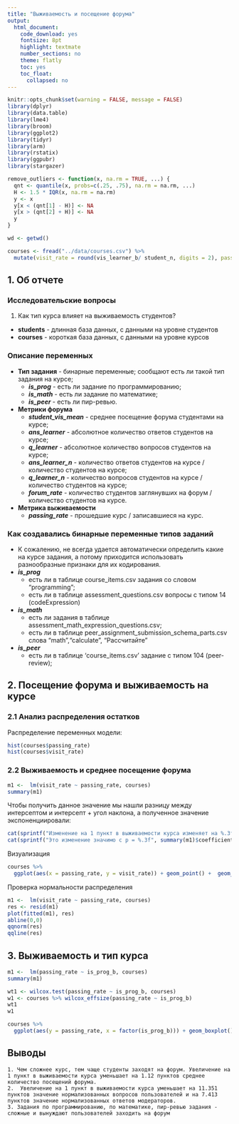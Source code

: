 ```yaml
---
title: "Выживаемость и посещение форума"
output:
  html_document:
    code_download: yes
    fontsize: 8pt
    highlight: textmate
    number_sections: no
    theme: flatly
    toc: yes
    toc_float:
      collapsed: no
---
```



```r
knitr::opts_chunk$set(warning = FALSE, message = FALSE)
library(dplyr)
library(data.table)
library(lme4)
library(broom)
library(ggplot2)
library(tidyr)
library(arm)
library(rstatix)
library(ggpubr)
library(stargazer)

remove_outliers <- function(x, na.rm = TRUE, ...) {
  qnt <- quantile(x, probs=c(.25, .75), na.rm = na.rm, ...)
  H <- 1.5 * IQR(x, na.rm = na.rm)
  y <- x
  y[x < (qnt[1] - H)] <- NA
  y[x > (qnt[2] + H)] <- NA
  y
}

```

```r
wd <- getwd()

courses <- fread("../data/courses.csv") %>%
  mutate(visit_rate = round(vis_learner_b/ student_n, digits = 2), passing_rate = round(passing_rate, digits = 2))


```

## 1. Об отчете

### Исследовательские вопросы

  1. Как тип курса влияет на выживаемость студентов?


- **students** - длинная база данных, с данными на уровне студентов
- **courses** - короткая база данных, с данными на уровне курсов

### Описание переменных

- **Тип задания** - бинарные переменные; сообщают есть ли такой тип задания на курсе;
  - ***is_prog*** - есть ли задание по программированию;
  - ***is_math*** - есть ли задание по математике;
  - ***is_peer*** - есть ли пир-ревью.
 
 
- **Метрики форума**
  - ***student_vis_mean*** - среднее посещение форума студентами на курсе;
  - ***ans_learner*** - абсолютное количество ответов студентов на курсе;
  - ***q_learner*** - абсолютное количество вопросов студентов на курсе;
  - ***ans_learner_n*** - количество ответов студентов на курсе / количество студентов на курсе;
  - ***q_learner_n*** - количество вопросов студентов на курсе / количество студентов на курсе;
  - ***forum_rate*** - количество студентов заглянувших на форум / количество студентов на курсе.

- **Метрика выживаемости**
  - ***passing_rate*** - прошедшие курс / записавшиеся на курс.

### Как создавались бинарные переменные типов заданий
 - К сожалению, не всегда удается автоматически определить какие на курсе задания, а потому приходится использовать разнообразные признаки для их кодирования.
  - ***is_prog***
    - есть ли в таблице course_items.csv задания со словом "programming";
    - есть ли в таблице assessment_questions.csv вопросы с типом 14 (codeExpression)
  - ***is_math***
    - есть ли задания в таблице assessment_math_expression_questions.csv;
    - есть ли в таблице peer_assignment_submission_schema_parts.csv слова "math","calculate", "Рассчитайте"
  - ***is_peer***
    - есть ли в таблице 'course_items.csv' задание с типом 104 (peer-review);


## 2. Посещение форума и выживаемость на курсе

### 2.1 Анализ распределения остатков

Распределение переменных модели:

```r
hist(courses$passing_rate)
hist(courses$visit_rate)
```

### 2.2 Выживаемость и среднее посещение форума



```r
m1 <-  lm(visit_rate ~ passing_rate, courses)
summary(m1)
```
Чтобы получить данное значение мы нашли разницу между интерсептом и интерсепт + угол наклона, а полученное значение экспоненциировали:

```r

cat(sprintf("Изменение на 1 пункт в выживаемости курса изменяет на %.3f пунктов среднее количество посещений форума.\n", m1$coefficients[2]))
cat(sprintf("Это изменение значимо с p = %.3f", summary(m1)$coefficients[8]))
```
Визуализация 

```r
courses %>%
  ggplot(aes(x = passing_rate, y = visit_rate)) + geom_point() +  geom_smooth(method = "lm")
```

Проверка нормальности распределения 
```r
m1 <-  lm(visit_rate ~ passing_rate, courses)
res <- resid(m1)
plot(fitted(m1), res)
abline(0,0)
qqnorm(res)
qqline(res)
```

## 3. Выживаемость и тип курса

```r
m1 <-  lm(passing_rate ~ is_prog_b, courses)
summary(m1)
```
```r

wt1 <- wilcox.test(passing_rate ~ is_prog_b, courses)
w1 <- courses %>% wilcox_effsize(passing_rate ~ is_prog_b)
wt1
w1
```
```r
courses %>%
  ggplot(aes(y = passing_rate, x = factor(is_prog_b))) + geom_boxplot() 
```

## Выводы

    1. Чем сложнее курс, тем чаще студенты заходят на форум. Увеличение на 1 пункт в выживаемости курса уменьшает на 1.12 пунктов среднее количество посещений форума.
    2.  Увеличение на 1 пункт в выживаемости курса уменьшает на 11.351 пунктов значение нормализованных вопросов пользователей и на 7.413 пунктов значение нормализованных ответов модераторов.
    3. Задания по программированию, по математике, пир-ревью задания - сложные и вынуждают пользователей заходить на форум